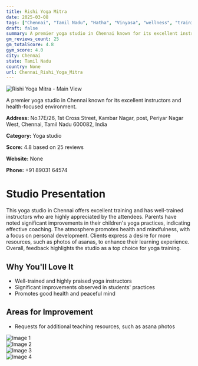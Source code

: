 ```yaml
---
title: Rishi Yoga Mitra
date: 2025-03-08
tags: ["Chennai", "Tamil Nadu", "Hatha", "Vinyasa", "wellness", "training", "Chennai"]  
draft: false
summary: A premier yoga studio in Chennai known for its excellent instructors and health-focused environment.
gm_reviews_count: 25
gm_totalScore: 4.8
gym_score: 4.0
city: Chennai
state: Tamil Nadu
country: None
url: Chennai_Rishi_Yoga_Mitra
---
```


<div className="aspect-[16/9] relative my-8">
  <img 
    src="https://lh5.googleusercontent.com/p/AF1QipMQaQmkr9JiAzasT5EXVAd1OW6FmLdbZXc5e_Lb=w1920-h1080-k-no"
    alt="Rishi Yoga Mitra - Main View"
    className="object-cover absolute inset-0 w-full h-full rounded-lg"
  />
</div>

A premier yoga studio in Chennai known for its excellent instructors and health-focused environment.

**Address:** No.17E/26, 1st Cross Street, Kambar Nagar, post, Periyar Nagar West, Chennai, Tamil Nadu 600082, India

**Category:** Yoga studio

**Score:** 4.8 based on 25 reviews

**Website:** None

**Phone:** +91 89031 64574

# Studio Presentation

This yoga studio in Chennai offers excellent training and has well-trained instructors who are highly appreciated by the attendees. Parents have noted significant improvements in their children's yoga practices, indicating effective coaching. The atmosphere promotes health and mindfulness, with a focus on personal development. Clients express a desire for more resources, such as photos of asanas, to enhance their learning experience. Overall, feedback highlights the studio as a top choice for yoga training.

## Why You'll Love It

- Well-trained and highly praised yoga instructors
- Significant improvements observed in students' practices
- Promotes good health and peaceful mind

## Areas for Improvement

- Requests for additional teaching resources, such as asana photos

<div className="grid grid-cols-1 xl:grid-cols-2 gap-4 my-8">
<div className="aspect-[4/3] relative"><img src="https://lh3.googleusercontent.com/p/AF1QipMzYzTF9Nrjb7Cuhjl5AJovTtCiGKaD_UrmunV0=w1920-h1080-k-no" alt="Image 1" className="object-cover absolute inset-0 w-full h-full rounded-lg" /></div>
<div className="aspect-[4/3] relative"><img src="https://lh5.googleusercontent.com/p/AF1QipNj4z8apQn7KAfpKqiQN_CMUSZuZt7uoNS92k6q=w1920-h1080-k-no" alt="Image 2" className="object-cover absolute inset-0 w-full h-full rounded-lg" /></div>
<div className="aspect-[4/3] relative"><img src="https://lh5.googleusercontent.com/p/AF1QipOPmDkEfiEWX9UYhArDkiSaU2jaENXqF6Ir1uVc=w1920-h1080-k-no" alt="Image 3" className="object-cover absolute inset-0 w-full h-full rounded-lg" /></div>
<div className="aspect-[4/3] relative"><img src="https://lh5.googleusercontent.com/p/AF1QipPC4Rw1ZmjdpcjLtWwjuXs_nys4ToCcar9_m-mz=w1920-h1080-k-no" alt="Image 4" className="object-cover absolute inset-0 w-full h-full rounded-lg" /></div>
</div>